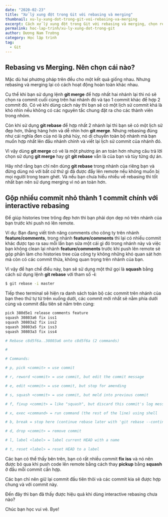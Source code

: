 ```yaml
---
date: "2020-02-23"
title: "Xử lý xung đột trong Git với rebasing và merging"
thumbnail: xu-ly-xung-dot-trong-git-voi-rebasing-va-merging
excerpt: Cách xử lý xung đột trong Git với rebasing và merging, chọn rebasing hay merging?
permalink: hoc-lap-trinh/xu-ly-xung-dot-trong-git
author: Dương Nam Trường
category: Học lập trình
tag:
  - Git
---
```



## Rebasing vs Merging. Nên chọn cái nào?

Mặc dù hai phương pháp trên đều cho một kết quả giống nhau. Nhưng rebasing và merging lại có cách hoạt động hoàn toàn khác nhau.

Cụ thể khi bạn sử dụng lệnh **git merge** để hợp nhất hai nhánh lại thì nó sẽ chọn ra commit cuối cùng trên hai nhánh đó và tạo 1 commit khác để hợp 2 commit đó. Có vẻ khi dùng cách này thì bạn sẽ có một lịch sử commit khá là khó nhìn nếu không có các nguyên tắc chung đặt ra cho các thành viên trong nhóm.

<ImagePost
  thumb="xu-ly-xung-dot-trong-git-1"
  alt="Ảnh 1 - Xử lý xung đột trong Git với rebasing và merging"
/>

Còn khi sử dụng **git rebase** để hợp nhất 2 nhánh lại thì bạn sẽ có một lịch sử đẹp hơn, thằng hàng hơn và dễ nhìn hơn **git merge**. Nhưng rebasing đúng như cái nghĩa đen của nó là phá hủy, nó di chuyển toàn bộ nhánh mà bạn muốn hợp nhất lên đầu nhánh chính và viết lại lịch sử commit của nhánh đó.

<ImagePost
  thumb="xu-ly-xung-dot-trong-git-2"
  alt="Ảnh 1 - Xử lý xung đột trong Git với rebasing và merging"
/>

Vì vậy dùng **git merge** có vẻ là một phương án an toàn hơn nhưng câu trả lời chọn sử dụng **git merge** hay git **git rebase** vẫn là của bạn và tùy từng dự án.

Hãy nhớ rằng bạn chỉ nên dùng **git rebase** trong nhánh của riêng bạn và đừng dùng nó với bất cứ thứ gì đã được đẩy lên remote nếu không muốn bị mọi người trong team ghét. Và nếu bạn chưa hiểu nhiều về rebasing thì tốt nhất bạn nên sử dụng merging vì nó an toàn hơn.

## Gộp nhiều commit nhỏ thành 1 commit chính với interactive rebasing

Để giúp histories tree trông đẹp hơn thì bạn phải dọn dẹp nó trên nhánh của bạn trước khi push nó lên remote.

Ví dụ: Bạn đang viết tính năng comments cho công ty trên nhánh **feature/comments**, trong nhánh **feature/comments** thì lại có nhiều commit khác được tạo ra sau mỗi lần bạn sửa một cái gì đó trong nhánh này và việc bạn không clean lại nhánh **feature/comments** trước khi push lên remote sẽ góp phần làm cho histories tree của công ty không những khó quan sát hơn mà còn có các commit thừa, không quan trọng trên nhánh của bạn.

Vì vậy để hạn chế điểu này, bạn sẽ sử dụng một thứ gọi là **squash** bằng cách sử dụng lệnh **git rebase** với tham số **-i**:

```bash
$ git rebase -i master
```

Tiếp theo terminal sẽ hiện ra danh sách toàn bộ các commit trên nhánh của bạn theo thứ tự từ trên xuống dưới, các commit mới nhất sẽ nằm phía dưới cùng và commit đầu tiên sẽ nằm trên cùng:

```bash
pick 380d5e1 release comments feature
squash 30803a6 fix iss1
squash 30803a2 fix iss2
squash 30803a5 fix iss3
squash 30803a3 fix iss4

# Rebase c8d5f6a..30803a6 onto c8d5f6a (2 commands)

#

# Commands:

# p, pick <commit> = use commit

# r, reword <commit> = use commit, but edit the commit message

# e, edit <commit> = use commit, but stop for amending

# s, squash <commit> = use commit, but meld into previous commit

# f, fixup <commit> = like "squash", but discard this commit's log message

# x, exec <command> = run command (the rest of the line) using shell

# b, break = stop here (continue rebase later with 'git rebase --continue')

# d, drop <commit> = remove commit

# l, label <label> = label current HEAD with a name

# t, reset <label> = reset HEAD to a label

```

Các bạn có thể thấy bên trên, bạn có rất nhiều commit **fix iss** và nó nên được bỏ qua khi push code lên remote bằng cách thay **pickup** bằng **squash** ở đầu mỗi commit cần hợp.

Các bạn chỉ nên giữ lại commit đầu tiên thôi và các commit kia sẽ được hợp chung và với commit này.

Đến đây thì bạn đã thấy được hiệu quả khi dùng interactive rebasing chưa nào?

Chúc bạn học vui vẻ. Bye!
